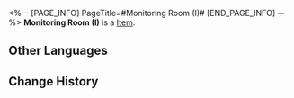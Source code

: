 <%-- [PAGE_INFO]
PageTitle=#Monitoring Room (I)#
[END_PAGE_INFO] --%>
{{Item Infobox
|id          = 252301
|image       = Item Monitoring Room (I).png{{subst:void|<!--$UPLOAD:<<SpriteOutput/Quest/PlanetFes/SwapCardPic/SwapCardPiece/1001_1.png>-<Item Monitoring Room (I).png>-<Item Icons>>-->}}
|type        = 
|invCategory = 
|rarity      = 5
|effect      = 
|description = Complete a Memory Card set to gain buffs.
}}
{{Description|The trailblazing memories deep in your mind will provide inspiration to the game once you recall it in full.}}
'''Monitoring Room (I)''' is a [[Item]].

==Other Languages==
{{Other Languages
|en   = Monitoring Room (I)
|zhs  = 监控室-Ⅰ
|zht  = 監控室-Ⅰ
|ja   = モニタールーム-I
|ko   = 감시실-Ⅰ
|es   = Sala de vigilancia&nbsp;I
|fr   = Salle de surveillance (I)
|ru   = Комната наблюдения I
|th   = ห้องมอนิเตอร์ I
|vi   = Phòng Giám Sát-I
|de   = Überwachungsraum (I)
|id   = Monitoring Room I
|pt   = Sala de Monitoramento (I)
}}

==Change History==
{{Change History|3.2}}